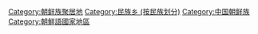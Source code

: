 [[Category:朝鲜族聚居地|Category:朝鲜族聚居地]]
[[Category:民族乡_(按民族划分)|Category:民族乡 (按民族划分)]]
[[Category:中国朝鲜族|Category:中国朝鲜族]]
[[Category:朝鮮語國家地區|Category:朝鮮語國家地區]]